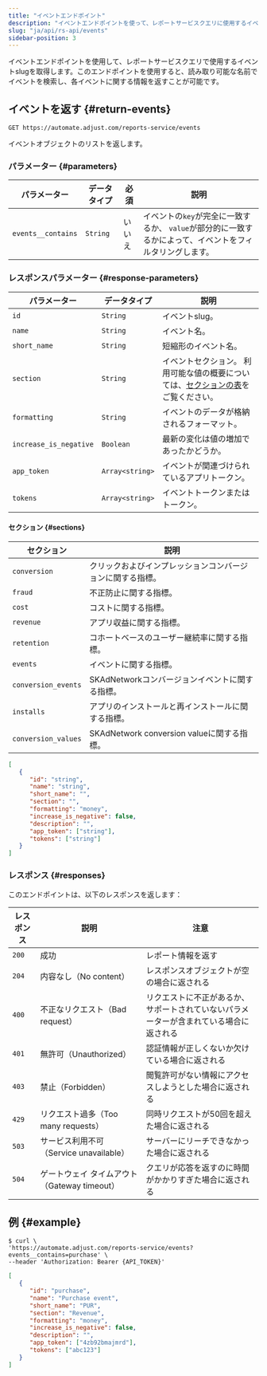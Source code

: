 ```yaml
---
title: "イベントエンドポイント"
description: "イベントエンドポイントを使って、レポートサービスクエリに使用するイベントslugを取得します。"
slug: "ja/api/rs-api/events"
sidebar-position: 3
---
```


イベントエンドポイントを使用して、レポートサービスクエリで使用するイベントslugを取得します。このエンドポイントを使用すると、読み取り可能な名前でイベントを検索し、各イベントに関する情報を返すことが可能です。

## イベントを返す {#return-events}

<CodeBlock title="エンドポイント" highlight="/reports-service/events">

```http
GET https://automate.adjust.com/reports-service/events
```

</CodeBlock>

イベントオブジェクトのリストを返します。

### パラメーター {#parameters}

| パラメーター       | データタイプ | 必須   | 説明                                                                                                      |
| ------------------ | ------------ | ------ | --------------------------------------------------------------------------------------------------------- |
| `events__contains` | `String`     | いいえ | イベントの`key`が完全に一致するか、 `value`が部分的に一致するかによって、イベントをフィルタリングします。 |

### レスポンスパラメーター {#response-parameters}

| パラメーター           | データタイプ    | 説明                                                                                                     |
| ---------------------- | --------------- | -------------------------------------------------------------------------------------------------------- |
| `id`                   | `String`        | イベントslug。                                                                                           |
| `name`                 | `String`        | イベント名。                                                                                             |
| `short_name`           | `String`        | 短縮形のイベント名。                                                                                     |
| `section`              | `String`        | イベントセクション。 利用可能な値の概要については、[セクションの表](#rs-events-sections)をご覧ください。 |
| `formatting`           | `String`        | イベントのデータが格納されるフォーマット。                                                               |
| `increase_is_negative` | `Boolean`       | 最新の変化は値の増加であったかどうか。                                                                   |
| `app_token`            | `Array<string>` | イベントが関連づけられているアプリトークン。                                                             |
| `tokens`               | `Array<string>` | イベントトークンまたはトークン。                                                                         |

#### セクション {#sections}

| セクション          | 説明                                                       |
| ------------------- | ---------------------------------------------------------- |
| `conversion`        | クリックおよびインプレッションコンバージョンに関する指標。 |
| `fraud`             | 不正防止に関する指標。                                     |
| `cost`              | コストに関する指標。                                       |
| `revenue`           | アプリ収益に関する指標。                                   |
| `retention`         | コホートベースのユーザー継続率に関する指標。               |
| `events`            | イベントに関する指標。                                     |
| `conversion_events` | SKAdNetworkコンバージョンイベントに関する指標。            |
| `installs`          | アプリのインストールと再インストールに関する指標。         |
| `conversion_values` | SKAdNetwork conversion valueに関する指標。                 |

<CodeBlock title="レスポンスの形式">

```json
[
   {
      "id": "string",
      "name": "string",
      "short_name": "",
      "section": "",
      "formatting": "money",
      "increase_is_negative": false,
      "description": "",
      "app_token": ["string"],
      "tokens": ["string"]
   }
]
```

</CodeBlock>

### レスポンス {#responses}

このエンドポイントは、以下のレスポンスを返します：

| レスポンス | 説明                                         | 注意                                                                                   |
| ---------- | -------------------------------------------- | -------------------------------------------------------------------------------------- |
| `200`      | 成功                                         | レポート情報を返す                                                                     |
| `204`      | 内容なし（No content）                       | レスポンスオブジェクトが空の場合に返される                                             |
| `400`      | 不正なリクエスト（Bad request）              | リクエストに不正があるか、サポートされていないパラメーターが含まれている場合に返される |
| `401`      | 無許可（Unauthorized）                       | 認証情報が正しくないか欠けている場合に返される                                         |
| `403`      | 禁止（Forbidden）                            | 閲覧許可がない情報にアクセスしようとした場合に返される                                 |
| `429`      | リクエスト過多（Too many requests）          | 同時リクエストが50回を超えた場合に返される                                             |
| `503`      | サービス利用不可（Service unavailable）      | サーバーにリーチできなかった場合に返される                                             |
| `504`      | ゲートウェイ タイムアウト（Gateway timeout） | クエリが応答を返すのに時間がかかりすぎた場合に返される                                 |

## 例 {#example}

<CodeBlock title="cURL" highlight="events__contains=purchase">

```console
$ curl \
'https://automate.adjust.com/reports-service/events?events__contains=purchase' \
--header 'Authorization: Bearer {API_TOKEN}'
```

</CodeBlock>
<CodeBlock title="成功レスポンス">

```json
[
   {
      "id": "purchase",
      "name": "Purchase event",
      "short_name": "PUR",
      "section": "Revenue",
      "formatting": "money",
      "increase_is_negative": false,
      "description": "",
      "app_token": ["4zb92bmajmrd"],
      "tokens": ["abc123"]
   }
]
```

</CodeBlock>
